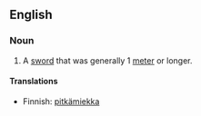 ==English==
{{wikipedia}}

===Noun===
{{en-noun}}

#A [[sword]] that was generally 1 [[meter]] or longer.

====Translations====
{{top}}
*Finnish: [[pitkämiekka]]
{{bottom}}